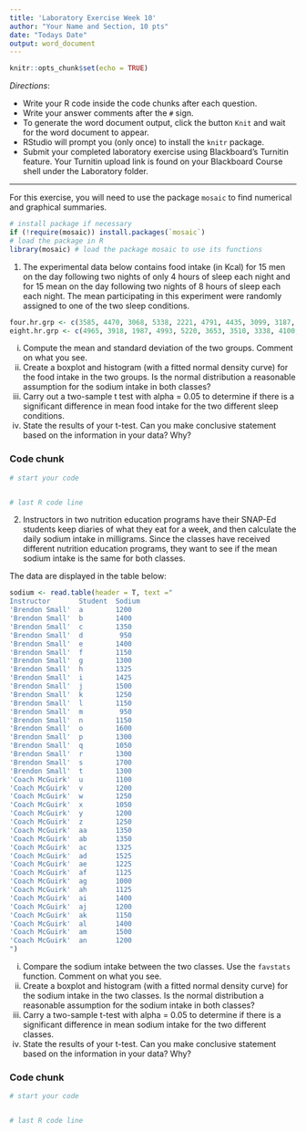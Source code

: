```yaml
---
title: 'Laboratory Exercise Week 10'
author: "Your Name and Section, 10 pts"
date: "Todays Date"
output: word_document
---
```


```r
knitr::opts_chunk$set(echo = TRUE)
```

*Directions*: 

* Write your R code inside the code chunks after each question.
* Write your answer comments after the `#` sign.
* To generate the word document output, click the button `Knit` and wait for the word document to appear.
* RStudio will prompt you (only once) to install the `knitr` package.
* Submit your completed laboratory exercise using Blackboard's Turnitin feature. Your Turnitin upload link is found on your Blackboard Course shell under the Laboratory folder.

***

For this exercise, you will need to use the package `mosaic` to find numerical and graphical summaries.


```r
# install package if necessary
if (!require(mosaic)) install.packages(`mosaic`)
# load the package in R
library(mosaic) # load the package mosaic to use its functions
```

1. The experimental data below contains food intake (in Kcal) for 15 men on the day following two nights of only 4 hours of sleep each night and for 15 mean on the day following two nights of 8 hours of sleep each each night. The mean participating in this experiment were randomly assigned to one of the two sleep conditions.

```r
four.hr.grp <- c(3585, 4470, 3068, 5338, 2221, 4791, 4435, 3099, 3187, 3901, 3868, 3869, 4878, 3632, 4518)  
eight.hr.grp <- c(4965, 3918, 1987, 4993, 5220, 3653, 3510, 3338, 4100, 5792, 4547, 3319, 4304, 4057)
```

  i) Compute the mean and standard deviation of the two groups. Comment on what you see.  
  ii) Create a boxplot and histogram (with a fitted normal density curve) for the food intake in the two groups. Is the normal distribution a reasonable assumption for the sodium intake in both classes?  
  iii) Carry out a two-sample t test with alpha = 0.05 to determine if there is a significant difference in mean food intake for the two different sleep conditions.  
  iv) State the results of your t-test. Can you make conclusive statement based on the information in your data? Why?    

### Code chunk
```r
# start your code


# last R code line
```
  

2. Instructors in two nutrition education programs have their SNAP-Ed students keep diaries of what they eat for a week, and then calculate the daily sodium intake in milligrams.  Since the classes have received different nutrition education programs, they want to see if the mean sodium intake is the same for both classes. 

The data are displayed in the table below:

```r
sodium <- read.table(header = T, text ="
Instructor       Student  Sodium
'Brendon Small'  a        1200
'Brendon Small'  b        1400
'Brendon Small'  c        1350
'Brendon Small'  d         950
'Brendon Small'  e        1400
'Brendon Small'  f        1150
'Brendon Small'  g        1300
'Brendon Small'  h        1325
'Brendon Small'  i        1425
'Brendon Small'  j        1500
'Brendon Small'  k        1250
'Brendon Small'  l        1150
'Brendon Small'  m         950
'Brendon Small'  n        1150
'Brendon Small'  o        1600
'Brendon Small'  p        1300
'Brendon Small'  q        1050
'Brendon Small'  r        1300
'Brendon Small'  s        1700
'Brendon Small'  t        1300
'Coach McGuirk'  u        1100
'Coach McGuirk'  v        1200
'Coach McGuirk'  w        1250
'Coach McGuirk'  x        1050
'Coach McGuirk'  y        1200
'Coach McGuirk'  z        1250
'Coach McGuirk'  aa       1350
'Coach McGuirk'  ab       1350
'Coach McGuirk'  ac       1325
'Coach McGuirk'  ad       1525
'Coach McGuirk'  ae       1225
'Coach McGuirk'  af       1125
'Coach McGuirk'  ag       1000
'Coach McGuirk'  ah       1125
'Coach McGuirk'  ai       1400
'Coach McGuirk'  aj       1200
'Coach McGuirk'  ak       1150
'Coach McGuirk'  al       1400
'Coach McGuirk'  am       1500
'Coach McGuirk'  an       1200
")
```

  i) Compare the sodium intake between the two classes. Use the `favstats` function. Comment on what you see.  
  ii) Create a boxplot and histogram (with a fitted normal density curve) for the sodium intake in the two classes. Is the normal distribution a reasonable assumption for the sodium intake in both classes?  
  iii) Carry a two-sample t-test with alpha = 0.05 to determine if there is a significant difference in mean sodium intake for the two different classes.  
  iv) State the results of your t-test. Can you make conclusive statement based on the information in your data? Why?  
  

### Code chunk
```r
# start your code


# last R code line
```
